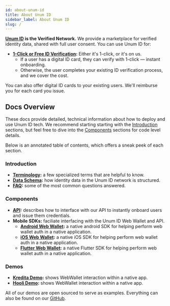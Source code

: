 ```yaml
---
id: about-unum-id
title: About Unum ID
sidebar_label: About Unum ID
slug: /
---
```



**[Unum ID](https://www.unumid.co) is the Verified Network.** We provide a marketplace for verified identity data, shared with full user consent. You can use Unum ID for:
- **[1-Click or Free ID Verification](https://www.unumid.co/1-click):** Either it's 1-click, or it's on us. 
    - If a user has a digital ID card, they can verify with 1-click — instant onboarding.
    - Otherwise, the user completes your existing ID verification process, and we cover the cost.

You can also offer digital ID cards to your existing users. We'll reimburse you for each card you issue.

## Docs Overview

These docs provide detailed, technical information about how to deploy and use Unum ID tech. We recommend starting starting with the [Introduction](#introduction) sections, but feel free to dive into the [Components](#components) sections for code level details.

Below is an annotated table of contents, which offers a sneak peek of each section. 

### Introduction

- **[Terminology](/terminology):** a few specialized terms that are helpful to know.
- **[Data Schema](/schema):** how identity data in the Unum ID network is structured.
- **[FAQ](/deployment-overview):** some of the most common questions answered.

### Components
- **[API](/api-overview):** describes how to interface with our API to instantly onboard users and issue them credentials.
- **Mobile SDKs:** faciliate interfacing with the Unum ID Web Wallet and API.
    - **[Android Web Wallet](/mobile-webwallet-sdk-android):** a native android SDK for helping perform web wallet auth in a native application.
    - **[iOS Web Wallet](/mobile-webwallet-sdk-ios):** a native iOS SDK for helping perform web wallet auth in a native application.
    - **[Flutter Web Wallet](/mobile-webwallet-sdk-flutter):** a native Flutter SDK for helping perform web wallet auth in a native application.

### Demos
- **[Kredita Demo](/kredita-demo):** shows WebWallet interaction within a native app.
- **[Hooli Demo](/hooli-demo-idv):** shows WebWallet interaction within a native app.

All of our demos are open sourced to serve as examples. Everything can also be found on our [GitHub](https://github.com/UnumID). 
